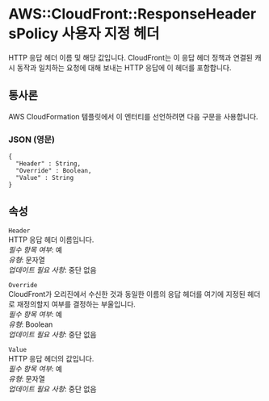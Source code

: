 # AWS::CloudFront::ResponseHeadersPolicy 사용자 지정 헤더

HTTP 응답 헤더 이름 및 해당 값입니다. CloudFront는 이 응답 헤더 정책과 연결된 캐시 동작과 일치하는 요청에 대해 보내는 HTTP 응답에 이 헤더를 포함합니다.

## 통사론

AWS CloudFormation 템플릿에서 이 엔터티를 선언하려면 다음 구문을 사용합니다.

### JSON (영문)

```
{
  "Header" : String,
  "Override" : Boolean,
  "Value" : String
}
```

## 속성

`Header`  
HTTP 응답 헤더 이름입니다.  
_필수 항목 여부_: 예  
_유형_: 문자열  
_업데이트 필요 사항_: 중단 없음

`Override`  
CloudFront가 오리진에서 수신한 것과 동일한 이름의 응답 헤더를 여기에 지정된 헤더로 재정의할지 여부를 결정하는 부울입니다.  
_필수 항목 여부_: 예  
_유형_: Boolean  
_업데이트 필요 사항_: 중단 없음

`Value`  
HTTP 응답 헤더의 값입니다.  
_필수 항목 여부_: 예  
_유형_: 문자열  
_업데이트 필요 사항_: 중단 없음
